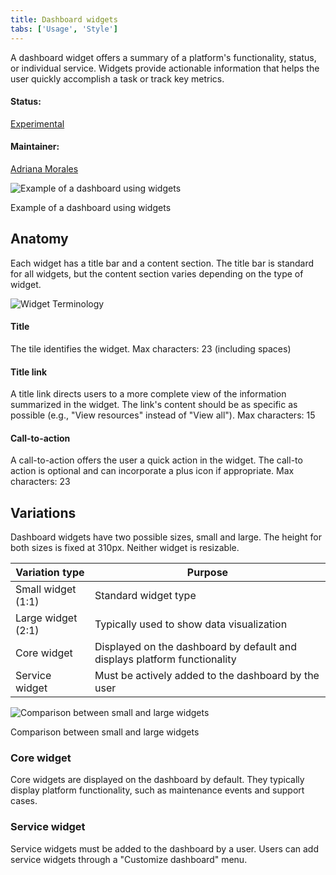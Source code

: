 ```yaml
---
title: Dashboard widgets
tabs: ['Usage', 'Style']
---
```


<PageDescription>

A dashboard widget offers a summary of a platform's functionality, status, or individual service. Widgets provide actionable information that helps the user quickly accomplish a task or track key metrics.

</PageDescription>

#### Status:

[Experimental](/experimental/overview)

#### Maintainer:

[Adriana Morales](https://www.github.com/adrianamorales)

![Example of a dashboard using widgets](images/sample_dashboard.png)

<Caption>Example of a dashboard using widgets</Caption>

## Anatomy

Each widget has a title bar and a content section. The title bar is standard for all widgets, but the content section varies depending on the type of widget.

![Widget Terminology](images/widget_terminology.png)

#### Title

The tile identifies the widget. Max characters: 23 (including spaces)

#### Title link

A title link directs users to a more complete view of the information summarized in the widget. The link's content should be as specific as possible (e.g., "View resources" instead of "View all"). Max characters: 15

#### Call-to-action

A call-to-action offers the user a quick action in the widget. The call-to action is optional and can incorporate a plus icon if appropriate. Max characters: 23

## Variations

Dashboard widgets have two possible sizes, small and large. The height for both sizes is fixed at 310px. Neither widget is resizable.

| Variation type     | Purpose                                                                   |
| ------------------ | ------------------------------------------------------------------------- |
| Small widget (1:1) | Standard widget type                                                      |
| Large widget (2:1) | Typically used to show data visualization                                  |
| Core widget        | Displayed on the dashboard by default and displays platform functionality |
| Service widget     | Must be actively added to the dashboard by the user                       |

![Comparison between small and large widgets](images/widget_dimensions.png)

<Caption>Comparison between small and large widgets</Caption>

### Core widget

Core widgets are displayed on the dashboard by default. They typically display platform functionality, such as maintenance events and support cases.

### Service widget

Service widgets must be added to the dashboard by a user. Users can add service widgets through a "Customize dashboard" menu.
